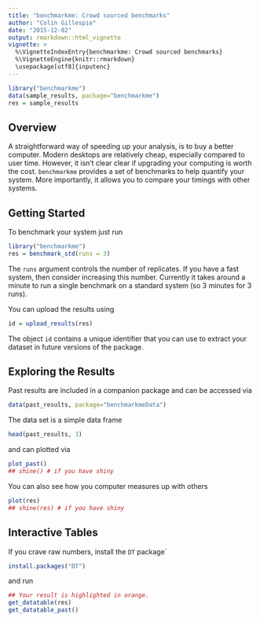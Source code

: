 ```yaml
---
title: "benchmarkme: Crowd sourced benchmarks"
author: "Colin Gillespie"
date: "2015-12-02"
output: rmarkdown::html_vignette
vignette: >
  %\VignetteIndexEntry{benchmarkme: Crowd sourced benchmarks}
  %\VignetteEngine{knitr::rmarkdown}
  \usepackage[utf8]{inputenc}
---
```


```r
library("benchmarkme")
data(sample_results, package="benchmarkme")
res = sample_results
```



## Overview 

A straightforward way of speeding up your analysis, is to buy a better computer. Modern desktops are relatively cheap, especially compared to user time. However, it isn't clear clear if upgrading your computing is worth the cost. `benchmarkme` provides a set of benchmarks to help quantify your system. More importantly, it allows you to compare your timings with other systems.

## Getting Started

To benchmark your system just run

```r
library("benchmarkme")
res = benchmark_std(runs = 3)
```

The `runs` argument controls the number of replicates. If you have a fast system, then consider increasing this number. Currently it takes around a minute to run a single benchmark on a standard system (so $3$ minutes for $3$ runs).

You can upload the results using

```r
id = upload_results(res)
```

The object `id` contains a unique identifier that you can use to extract your
dataset in future versions of the package.

## Exploring the Results

Past results are included in a companion package and can be accessed via

```r
data(past_results, package="benchmarkmeData")
```

The data set is a simple data frame

```r
head(past_results, 3)
```

and can plotted via

```r
plot_past()
## shine() # if you have shiny
```

You can also see how you computer measures up with others

```r
plot(res)
## shine(res) # if you have shiny
```

## Interactive Tables

If you crave raw numbers, install the `DT` package` 

```r
install.packages("DT")
```

and run 

```r
## Your result is highlighted in orange.
get_datatable(res)
get_datatable_past()
```
